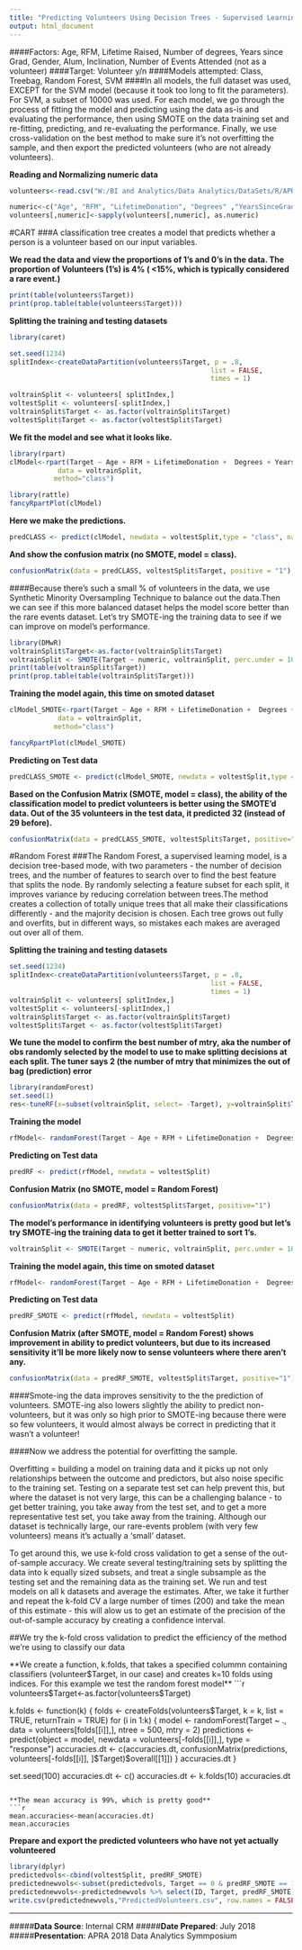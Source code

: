 ---
title: "Predicting Volunteers Using Decision Trees - Supervised Learning - classification and ensembles "
output: html_document
---
####Factors: Age, RFM, Lifetime Raised, Number of degrees, Years since Grad, Gender, Alum, Inclination, Number of Events Attended (not as a volunteer)
####Target: Volunteer y/n
####Models attempted: Class, Treebag, Random Forest, SVM
####In all models, the full dataset was used, EXCEPT for the SVM model (because it took too long to fit the parameters). For SVM, a subset of 10000 was used. For each model, we go through the process of fitting the model and predicting using the data as-is and evaluating the performance, then using SMOTE on the data training set and re-fitting, predicting, and re-evaluating the performance. Finally, we use cross-validation on the best method to make sure it's not overfitting the sample, and then export the predicted volunteers (who are not already volunteers).

**Reading and Normalizing numeric data**
```{r}

volunteers<-read.csv("W:/BI and Analytics/Data Analytics/DataSets/R/APRA2018/Volunteers.csv", quote = "", row.names = NULL)

numeric<-c("Age", "RFM", "LifetimeDonation", "Degrees" ,"YearsSinceGrad", "Male" ,"Alum", "InclinationScore", "EventsAttended")
volunteers[,numeric]<-sapply(volunteers[,numeric], as.numeric)

```
#CART
###A classification tree creates a model that predicts whether a person is a volunteer based on our input variables. 

**We read the data and view the proportions of 1's and 0's in the data. The proportion of Volunteers (1's) is 4% ( <15%, which is typically considered a rare event.)**
```{r}
print(table(volunteers$Target))
print(prop.table(table(volunteers$Target)))

```


**Splitting the training and testing datasets**

```{r}
library(caret) 

set.seed(1234)
splitIndex<-createDataPartition(volunteers$Target, p = .8,
                                                  list = FALSE,
                                                  times = 1)

voltrainSplit <- volunteers[ splitIndex,]
voltestSplit <- volunteers[-splitIndex,]
voltrainSplit$Target <- as.factor(voltrainSplit$Target)
voltestSplit$Target <- as.factor(voltestSplit$Target)
```

**We fit the model and see what it looks like.**
```{r}
library(rpart)
clModel<-rpart(Target ~ Age + RFM + LifetimeDonation +  Degrees + YearsSinceGrad  + Male  + Alum +  InclinationScore  + EventsAttended,
            data = voltrainSplit,
           method="class")

library(rattle)
fancyRpartPlot(clModel)
```


**Here we make the predictions.** 
```{r}

predCLASS <- predict(clModel, newdata = voltestSplit,type = "class", na.action = na.pass)

```
**And show the confusion matrix (no SMOTE, model = class).** 
```{r}
confusionMatrix(data = predCLASS, voltestSplit$Target, positive = "1")
```

####Because there's such a small % of volunteers in the data, we use Synthetic Minority Oversampling Technique to balance out the data.Then we can see if this more balanced dataset helps the model score better than the rare events dataset. Let's try SMOTE-ing the training data to see if we can improve on model's performance.
```{r}
library(DMwR)
voltrainSplit$Target<-as.factor(voltrainSplit$Target)
voltrainSplit <- SMOTE(Target ~ numeric, voltrainSplit, perc.under = 100)
print(table(voltrainSplit$Target))
print(prop.table(table(voltrainSplit$Target)))

```
**Training the model again, this time on smoted dataset**
```{r}
clModel_SMOTE<-rpart(Target ~ Age + RFM + LifetimeDonation +  Degrees + YearsSinceGrad  + Male  + Alum +  InclinationScore  + EventsAttended,
            data = voltrainSplit,
           method="class")

fancyRpartPlot(clModel_SMOTE)
```
**Predicting on Test data**
```{r}
predCLASS_SMOTE <- predict(clModel_SMOTE, newdata = voltestSplit,type = "class", na.action = na.pass)

```
**Based on the Confusion Matrix (SMOTE, model = class), the ability of the classification model to predict volunteers is better using the SMOTE'd data. Out of the 35 volunteers in the test data, it predicted 32 (instead of 29 before).**
```{r}
confusionMatrix(data = predCLASS_SMOTE, voltestSplit$Target, positive="1")
```

#Random Forest 
###The Random Forest, a supervised learning model, is a decision tree-based mode, with two parameters - the number of decision trees, and the number of features to search over to find the best feature that splits the node. By randomly selecting a feature subset for each split, it improves variance by reducing correlation between trees.The method creates a collection of totally unique trees that all make their classifications differently - and the majority decision is chosen. Each tree grows out fully and overfits, but in different ways, so mistakes each makes are averaged out over all of them.

**Splitting the training and testing datasets**
```{r}
set.seed(1234)
splitIndex<-createDataPartition(volunteers$Target, p = .8,
                                                  list = FALSE,
                                                  times = 1)
voltrainSplit <- volunteers[ splitIndex,]
voltestSplit <- volunteers[-splitIndex,]
voltrainSplit$Target <- as.factor(voltrainSplit$Target)
voltestSplit$Target <- as.factor(voltestSplit$Target)
```
**We tune the model to confirm the best number of mtry, aka the number of obs randomly selected by the model to use to make splitting decisions at each split. The tuner says 2 (the number of mtry that minimizes the out of bag (prediction) error**
```{r}
library(randomForest)
set.seed(1)
res<-tuneRF(x=subset(voltrainSplit, select= -Target), y=voltrainSplit$Target, ntreeTry=500)
```
**Training the model**
```{r}
rfModel<- randomForest(Target ~ Age + RFM + LifetimeDonation +  Degrees + YearsSinceGrad  + Male  + Alum +  InclinationScore  + EventsAttended, data = voltrainSplit, ntree = 500, mtry = 2)
```
**Predicting on Test data**
```{r}
predRF <- predict(rfModel, newdata = voltestSplit)
```
**Confusion Matrix (no SMOTE, model = Random Forest)**
```{r}
confusionMatrix(data = predRF, voltestSplit$Target, positive="1")
```
**The model's performance in identifying volunteers is pretty good but let's try SMOTE-ing the training data to get it better trained to sort 1's.**
```{r}
voltrainSplit <- SMOTE(Target ~ numeric, voltrainSplit, perc.under = 100)

```
**Training the model again, this time on smoted dataset**
```{r}
rfModel<- randomForest(Target ~ Age + RFM + LifetimeDonation +  Degrees + YearsSinceGrad  + Male  + Alum +  InclinationScore  + EventsAttended, data = voltrainSplit, ntree = 500, mtry = 3,  keep.forest=TRUE)
```
**Predicting on Test data**
```{r}
predRF_SMOTE <- predict(rfModel, newdata = voltestSplit)
```
**Confusion Matrix (after SMOTE, model = Random Forest) shows improvement in ability to predict volunteers, but due to its increased sensitivity it'll be more likely now to sense volunteers where there aren't any.**

```{r}
confusionMatrix(data = predRF_SMOTE, voltestSplit$Target, positive="1")
```
####Smote-ing the data improves sensitivity to the the prediction of volunteers. SMOTE-ing also lowers slightly the ability to predict non-volunteers, but it was only so high prior to SMOTE-ing because there were so few volunteers, it would almost always be correct in predicting that it wasn't a volunteer!

####Now we address the potential for overfitting the sample.

Overfitting = building a model on training data and it picks up not only relationships between the outcome and predictors, but also noise specific to the training set. Testing on a separate test set can help prevent this, but where the dataset is not very large, this can be a challenging balance - to get better training, you take away from the test set, and to get a more representative test set, you take away from the training. Although our dataset is technically large, our rare-events problem (with very few volunteers) means it's actually a 'small' dataset. 

To get around this, we use k-fold cross validation to get a sense of the out-of-sample accuracy. We create several testing/training sets by splitting the data into k equally sized subsets, and treat a single subsample as the testing set and the remaining data as the training set. We run and test models on all k datasets and average the estimates. After, we take it further and repeat the k-fold CV a large number of times (200) and take the mean of this estimate - this will alow us to get an estimate of the precision of the out-of-sample accuracy by creating a confidence interval.


##We try the k-fold cross validation to predict the efficiency of the method we're using to classify our data

**We create a function, k.folds, that takes a specified colummn containing classifiers (volunteer$Target, in our case) and creates k=10 folds using indices. For this example we test the random forest model**
```{r}

volunteers$Target<-as.factor(volunteers$Target)

k.folds <- function(k) {
    folds <- createFolds(volunteers$Target, k = k, list = TRUE,   returnTrain = TRUE)
    for (i in 1:k) {
        model <- randomForest(Target ~ ., data = volunteers[folds[[i]],], ntree = 500, mtry = 2)
        predictions <- predict(object = model, newdata = volunteers[-folds[[i]],], type = "response")
        accuracies.dt <- c(accuracies.dt, 
                           confusionMatrix(predictions, volunteers[-folds[[i]], ]$Target)$overall[[1]])
    }
    accuracies.dt
}

set.seed(100)
accuracies.dt <- c()
accuracies.dt <- k.folds(10)
accuracies.dt
```

**The mean accuracy is 99%, which is pretty good**
```{r}
mean.accuracies<-mean(accuracies.dt)
mean.accuracies
```
**Prepare and export the predicted volunteers who have not yet actually volunteered**
```{r}
library(dplyr)
predictedvols<-cbind(voltestSplit, predRF_SMOTE)
predictednewvols<-subset(predictedvols, Target == 0 & predRF_SMOTE == 1)
predictednewvols<-predictednewvols %>% select(ID, Target, predRF_SMOTE)
write.csv(predictednewvols,"PredictedVolunteers.csv", row.names = FALSE)
```
---
#####__Data Source__: Internal CRM
#####__Date Prepared__: July 2018
#####__Presentation__: APRA 2018 Data Analytics Symmposium




